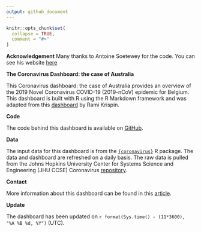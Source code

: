 ```yaml
---
output: github_document
---
```


<!-- README.md is generated from README.Rmd. Please edit that file -->

```r
knitr::opts_chunk$set(
  collapse = TRUE,
  comment = "#>"
)
```

**Acknowledgement**
Many thanks to Antoine Soetewey for the code. You can see his website [here](https://www.statsandr.com/blog/how-to-create-a-simple-coronavirus-dashboard-specific-to-your-country-in-r/)

**The Coronavirus Dashboard: the case of Australia**

This Coronavirus dashboard: the case of Australia provides an overview of the 2019 Novel Coronavirus COVID-19 (2019-nCoV) epidemic for Belgium. This dashboard is built with R using the R Markdown framework and was adapted from this [dashboard](https://ramikrispin.github.io/coronavirus_dashboard/){target="_blank"} by Rami Krispin.

**Code**

The code behind this dashboard is available on [GitHub](https://github.com/AntoineSoetewey/coronavirus_dashboard){target="_blank"}.

**Data**

The input data for this dashboard is from the [`{coronavirus}`](https://github.com/RamiKrispin/coronavirus){target="_blank"} R package. The data and dashboard are refreshed on a daily basis. The raw data is pulled from the Johns Hopkins University Center for Systems Science and Engineering (JHU CCSE) Coronavirus [repository](https://github.com/RamiKrispin/coronavirus-csv){target="_blank"}.

**Contact**

More information about this dashboard can be found in this [article](https://www.statsandr.com/blog/).

**Update**

The dashboard has been updated on `r format(Sys.time() - (11*3600), "%A %B %d, %Y")` (UTC).

